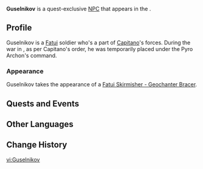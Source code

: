 {{Character Infobox
|type             = Quest NPC
|image            = NPC Guselnikov.png
|deceased         = <!--He seems to stay alive no matter which diverging point is picked, since he has a voice line in "No One Fights Alone"-->
|region           = Natlan
|location         = Natlan
|affiliation      = Fatui
|title            = 

|ancestry         = <!-- Clan/family -->
|father           = 
|mother           = 
|spouse           = 
|sibling          = 
|child            = 
|relative         = 

|voiceEN          = 
|voiceCN          = 
|voiceJP          = 
|voiceKR          = 
}}
'''Guselnikov''' is a quest-exclusive [[NPC]] that appears in the {{Quest|The Rainbow Destined to Burn}}.

==Profile==
Guselnikov is a [[Fatui]] soldier who's a part of [[Capitano]]'s forces. During the war in {{Quest|The Rainbow Destined to Burn}}, as per Capitano's order, he was temporarily placed under the Pyro Archon's command.

===Appearance===
Guselnikov takes the appearance of a [[Fatui Skirmisher - Geochanter Bracer]].

==Quests and Events==
{{Quests and Events}}

==Other Languages==
{{Other Languages|default_hidden=1
|en      = Guselnikov
|zhs     = 古塞尼科夫
|zhs_rm  = Gǔsāiníkēfū
|zht     = 古塞尼科夫
|zht_rm  = Gǔsāiníkēfū
|ja      = グセルニコフ
|ja_rm   = Guserunikofu
|ko      = 구셀니코프
|es      = Guselnikov
|fr      = Guselnikov
|ru      = Гусельников
|th      = Guselnikov
|vi      = Guselnikov
|de      = Guselnikov
|id      = Guselnikov
|pt      = Guselnikov
|tr      = Guselnikov
|it      = Guselnikov
}}

==Change History==
{{Change History|5.1}}
<!--
==References==
{{Reflist}}
-->

[[vi:Guselnikov]]